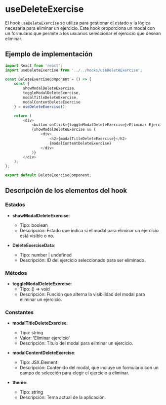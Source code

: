 
<Meta title="BusinessLogic/Hooks/useDeleteExercise" />

# useDeleteExercise

El hook `useDeleteExercise` se utiliza para gestionar el estado y la lógica necesaria para eliminar un ejercicio. Este hook proporciona un modal con un formulario que permite a los usuarios seleccionar el ejercicio que desean eliminar.

## Ejemplo de implementación

```typescript
import React from 'react';
import useDeleteExercise from '../../hooks/useDeleteExercise';

const DeleteExerciseComponent = () => {
    const { 
        showModalDeleteExercise, 
        toggleModalDeleteExercise, 
        modalTitleDeleteExercise, 
        modalContentDeleteExercise 
    } = useDeleteExercise();

    return (
        <div>
            <button onClick={toggleModalDeleteExercise}>Eliminar Ejercicio</button>
            {showModalDeleteExercise && (
                <div>
                    <h2>{modalTitleDeleteExercise}</h2>
                    {modalContentDeleteExercise}
                </div>
            )}
        </div>
    );
};

export default DeleteExerciseComponent;


```

## Descripción de los elementos del hook

### Estados

- **showModalDeleteExercise**:
    - Tipo: boolean
    - Descripción: Estado que indica si el modal para eliminar un ejercicio está visible o no.

- **DeleteExerciseData**:
    - Tipo: number | undefined
    - Descripción: ID del ejercicio seleccionado para ser eliminado.

### Métodos

- **toggleModalDeleteExercise**:
    - Tipo: () => void
    - Descripción: Función que alterna la visibilidad del modal para eliminar un ejercicio.

### Constantes

- **modalTitleDeleteExercise**:
    - Tipo: string
    - Valor: 'Eliminar ejercicio'
    - Descripción: Título del modal para eliminar un ejercicio.

- **modalContentDeleteExercise**:
    - Tipo: JSX.Element
    - Descripción: Contenido del modal, que incluye un formulario con un campo de selección para elegir el ejercicio a eliminar.

- **theme**:
    - Tipo: string
    - Descripción: Tema actual de la aplicación.